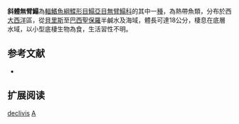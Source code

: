 {{Speciesbox 
| genus = Achirus
| species = declivis
| status = NE
| status_system = IUCN3.1
| authority = [[Chabanaud|Chabanaud]], 1940
| synonyms = *''Achirus achirus declivis, Chabanaud, 1940''
}}

'''斜體無臂鰨'''為[[輻鰭魚綱|輻鰭魚綱]][[鰈形目|鰈形目]][[鰨亞目|鰨亞目]][[無臂鰨科|無臂鰨科]]的其中一[[種|種]]，為熱帶魚類，分布於西[[大西洋|大西洋]]區，從[[貝里斯|貝里斯]]至[[巴西|巴西]][[聖保羅|聖保羅]]半鹹水及海域，體長可達18公分，棲息在底層水域，以小型底棲生物為食，生活習性不明。

==参考文献==
*{{FishBase_species|genus=Achirus|species=declivis|year=2014|month=4}}

== 扩展阅读 ==
{{refbegin}}
{{wikispecies-inline|Achirus declivis|斜體無臂鰨}}
{{refend}}
{{Taxonbar|from=Q2823133}}

[[Category:無臂鰨屬|declivis]]
[[Category:1940年描述的魚類|A]]

{{魚類小作品}}